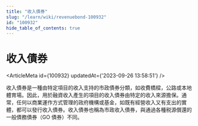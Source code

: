 ```yaml
---
title: "收入債券"
slug: "/learn/wiki/revenuebond-100932"
id: "100932"
hide_table_of_contents: true
---
```



# 收入債券

<ArticleMeta id={100932} updatedAt={'2023-09-26 13:58:51'} />
<div className='border-solid border-b border-t-0 my-4 border-[var(--ifm-color-gray-300)]' />

收入債券是一種由特定項目的收入支持的市政債券分類，如收費橋樑，公路或本地體育場。因此，用於融資收入產生的項目的收入債券由特定的收入來源擔保。通常，任何以商業運作方式管理的政府機構或基金，如既有經營收入又有支出的實體，都可以發行收入債券。收入債券也稱為市政收入債券，與通過各種税源償還的一般債務債券（GO 債券）不同。
